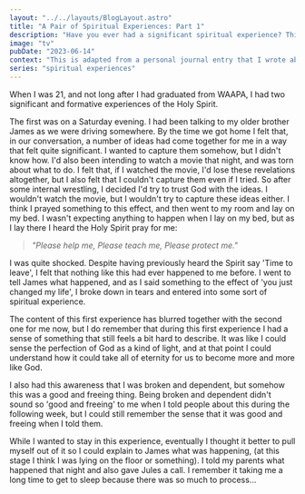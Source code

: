 ```yaml
---
layout: "../../layouts/BlogLayout.astro"
title: "A Pair of Spiritual Experiences: Part 1"
description: "Have you ever had a significant spiritual experience? This was my first standout."
image: "tv"
pubDate: "2023-06-14"
context: "This is adapted from a personal journal entry that I wrote about an experience I had on Sat 17 Dec 2011."
series: "spiritual experiences"
---
```


When I was 21, and not long after I had graduated from WAAPA, I had two significant and formative experiences of the Holy Spirit.

The first was on a Saturday evening. I had been talking to my older brother James as we were driving somewhere. By the time we got home I felt that, in our conversation, a number of ideas had come together for me in a way that felt quite significant. I wanted to capture them somehow, but I didn't know how. I'd also been intending to watch a movie that night, and was torn about what to do. I felt that, if I watched the movie, I'd lose these revelations altogether, but I also felt that I couldn't capture them even if I tried. So after some internal wrestling, I decided I'd try to trust God with the ideas. I wouldn't watch the movie, but I wouldn't try to capture these ideas either. I think I prayed something to this effect, and then went to my room and lay on my bed. I wasn't expecting anything to happen when I lay on my bed, but as I lay there I heard the Holy Spirit pray for me:

> _"Please help me, Please teach me, Please protect me."_

I was quite shocked. Despite having previously heard the Spirit say 'Time to leave', I felt that nothing like this had ever happened to me before. I went to tell James what happened, and as I said something to the effect of 'you just changed my life', I broke down in tears and entered into some sort of spiritual experience.

The content of this first experience has blurred together with the second one for me now, but I do remember that during this first experience I had a sense of something that still feels a bit hard to describe. It was like I could sense the perfection of God as a kind of light, and at that point I could understand how it could take all of eternity for us to become more and more like God.

I also had this awareness that I was broken and dependent, but somehow this was a good and freeing thing. Being broken and dependent didn't sound so 'good and freeing' to me when I told people about this during the following week, but I could still remember the sense that it was good and freeing when I told them.

While I wanted to stay in this experience, eventually I thought it better to pull myself out of it so I could explain to James what was happening, (at this stage I think I was lying on the floor or something). I told my parents what happened that night and also gave Jules a call. I remember it taking me a long time to get to sleep because there was so much to process...
